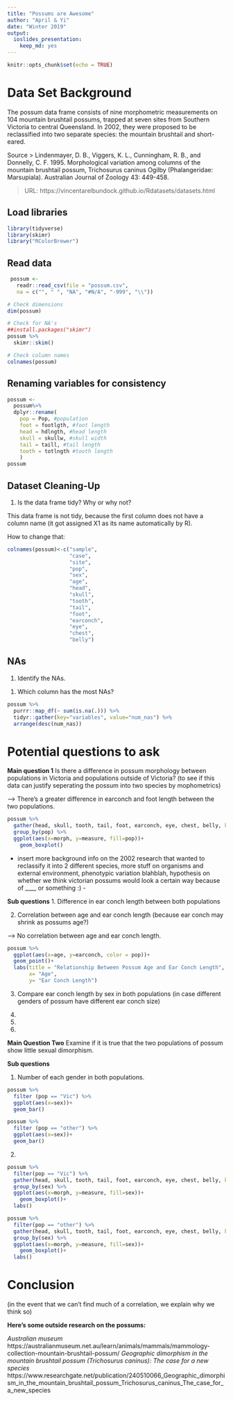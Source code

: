 ```yaml
---
title: "Possums are Awesome"
author: "April & Yi"
date: "Winter 2019"
output: 
  ioslides_presentation: 
    keep_md: yes
---
```


```r
knitr::opts_chunk$set(echo = TRUE)
```

# Data Set Background
The possum data frame consists of nine morphometric measurements on 104 mountain brushtail possums, trapped at seven sites from Southern Victoria to central Queensland. In 2002, they were proposed to be reclassified into two separate species: the mountain brushtail and short-eared.  

Source
> Lindenmayer, D. B., Viggers, K. L., Cunningham, R. B., and Donnelly, C. F. 1995. Morphological variation among columns of the mountain brushtail possum, Trichosurus caninus Ogilby (Phalangeridae: Marsupiala). Australian Journal of Zoology 43: 449-458.

> URL: https://vincentarelbundock.github.io/Rdatasets/datasets.html

## Load libraries
```r
library(tidyverse)
library(skimr)
library("RColorBrewer")
```

## Read data
```r
 possum <- 
   readr::read_csv(file = "possum.csv", 
   na = c("", " ", "NA", "#N/A", "-999", "\\"))
```

```r
# Check dimensions
dim(possum)

# Check for NA's
##install.packages("skimr")
possum %>% 
  skimr::skim()

# Check column names
colnames(possum)
```

## Renaming variables for consistency
```r
possum <-
  possum%>% 
  dplyr::rename(
    pop = Pop, #population
    foot = footlgth, #foot length
    head = hdlngth, #head length
    skull = skullw, #skull width
    tail = taill, #tail length
    tooth = totlngth #tooth length
    ) 
possum
```

## Dataset Cleaning-Up

1. Is the data frame tidy? Why or why not?

This data frame is not tidy, because the first column does not have a column name (it got assigned X1 as its name automatically by R).

How to change that:

```r
colnames(possum)<-c("sample", 
                    "case", 
                    "site", 
                    "pop", 
                    "sex",
                    "age",
                    "head",
                    "skull", 
                    "tooth", 
                    "tail", 
                    "foot", 
                    "earconch", 
                    "eye", 
                    "chest", 
                    "belly")
```

## NAs

1. Identify the NAs.

1) Which column has the most NAs? 
```r
possum %>%   
  purrr::map_df(~ sum(is.na(.))) %>% 
  tidyr::gather(key="variables", value="num_nas") %>% 
  arrange(desc(num_nas))
```



# Potential questions to ask
**Main question 1**
Is there a difference in possum morphology between populations in Victoria and populations outside of Victoria?
(to see if this data can justify seperating the possum into two species by mophometrics)

--> There's a greater difference in earconch and foot length between the two populations.

```r
possum %>% 
  gather(head, skull, tooth, tail, foot, earconch, eye, chest, belly, key=morph, value=measure) %>%
  group_by(pop) %>% 
  ggplot(aes(x=morph, y=measure, fill=pop))+
    geom_boxplot()
```



- insert more background info on the 2002 research that wanted to reclassify it into 2 different species, more stuff on organisms and external environment, phenotypic variation blahblah, hypothesis on whether we think victorian possums would look a certain way because of ____ or something  :) -

**Sub questions**
1. Difference in ear conch length between both populations



2. Correlation between age and ear conch length (because ear conch may shrink as possums age?)

 --> No correlation between age and ear conch length. 
```r
possum %>% 
  ggplot(aes(x=age, y=earconch, color = pop))+
  geom_point()+
  labs(title = "Relationship Between Possum Age and Ear Conch Length",
       x= "Age",
       y= "Ear Conch Length")
```



3. Compare ear conch length by sex in both populations (in case different genders of possum have different ear conch size)

4. 

5. 

6. 


**Main Question Two**
Examine if it is true that the two populations of possum show little sexual dimorphism. 


**Sub questions**

1. Number of each gender in both populations.

```r
possum %>% 
  filter (pop == "Vic") %>% 
  ggplot(aes(x=sex))+
  geom_bar()
```

```r
possum %>% 
  filter (pop == "other") %>% 
  ggplot(aes(x=sex))+
  geom_bar()
```

2. 
```r
possum %>% 
  filter(pop == "Vic") %>% 
  gather(head, skull, tooth, tail, foot, earconch, eye, chest, belly, key=morph, value=measure) %>%
  group_by(sex) %>% 
  ggplot(aes(x=morph, y=measure, fill=sex))+
    geom_boxplot()+
  labs()
```

```r
possum %>% 
  filter(pop == "other") %>% 
  gather(head, skull, tooth, tail, foot, earconch, eye, chest, belly, key=morph, value=measure) %>%
  group_by(sex) %>% 
  ggplot(aes(x=morph, y=measure, fill=sex))+
    geom_boxplot()+
  labs()
```

# Conclusion 

(in the event that we can't find much of a correlation, we explain why we think so)


**Here's some outside research on the possums:**

*Australian museum*
https://australianmuseum.net.au/learn/animals/mammals/mammology-collection-mountain-brushtail-possum/
*Geographic dimorphism in the mountain brushtail possum (Trichosurus caninus): The case for a new species*
https://www.researchgate.net/publication/240510066_Geographic_dimorphism_in_the_mountain_brushtail_possum_Trichosurus_caninus_The_case_for_a_new_species
